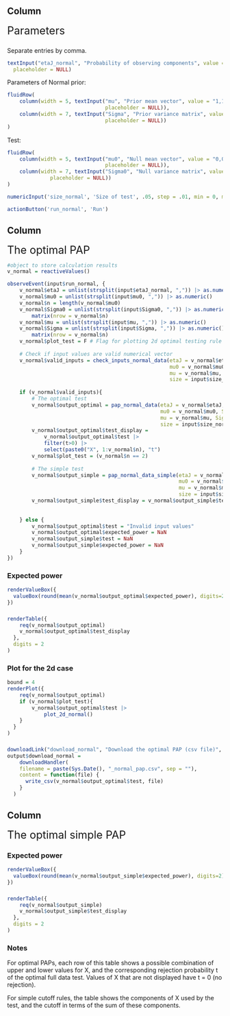 Column {data-width=300}
-------------------------------------

<font style="font-size: 25px">Parameters</font> 

###

Separate entries by comma.
```r
textInput("etaJ_normal", "Probability of observing components", value = "0.9,0.5", width = NULL,
  placeholder = NULL)
```


Parameters of Normal prior:
```r
fluidRow(
    column(width = 5, textInput("mu", "Prior mean vector", value = "1,1", width = NULL,
                                placeholder = NULL)),
    column(width = 7, textInput("Sigma", "Prior variance matrix", value = "2,1,1,2", width = NULL,
                                placeholder = NULL))
)
```

Test:
```r
fluidRow(
    column(width = 5, textInput("mu0", "Null mean vector", value = "0,0", width = NULL,
                                placeholder = NULL)),
    column(width = 7, textInput("Sigma0", "Null variance matrix", value = "1,0,0,1", width = NULL,
              placeholder = NULL))
)

numericInput('size_normal', 'Size of test', .05, step = .01, min = 0, max = 1)
```


```r
actionButton('run_normal', 'Run')
```



Column {data-width=350}
-------------------------------------

<font style="font-size: 25px">The optimal PAP</font> 

```r
#object to store calculation results
v_normal = reactiveValues()

observeEvent(input$run_normal, {
    v_normal$etaJ = unlist(strsplit(input$etaJ_normal, ",")) |> as.numeric()
    v_normal$mu0 = unlist(strsplit(input$mu0, ",")) |> as.numeric()
    v_normal$n = length(v_normal$mu0)
    v_normal$Sigma0 = unlist(strsplit(input$Sigma0, ",")) |> as.numeric() |> 
        matrix(nrow = v_normal$n)
    v_normal$mu = unlist(strsplit(input$mu, ",")) |> as.numeric()
    v_normal$Sigma = unlist(strsplit(input$Sigma, ",")) |> as.numeric() |> 
        matrix(nrow = v_normal$n)
    v_normal$plot_test = F # Flag for plotting 2d optimal testing rule
    
    # Check if input values are valid numerical vector
    v_normal$valid_inputs = check_inputs_normal_data(etaJ = v_normal$etaJ, 
                                                     mu0 = v_normal$mu0, Sigma0 = v_normal$Sigma0,
                                                     mu = v_normal$mu, Sigma = v_normal$Sigma,
                                                     size = input$size_normal)
    
    if (v_normal$valid_inputs){  
        # The optimal test
        v_normal$output_optimal = pap_normal_data(etaJ = v_normal$etaJ, 
                                                  mu0 = v_normal$mu0, Sigma0 = v_normal$Sigma0,
                                                  mu = v_normal$mu, Sigma = v_normal$Sigma,
                                                  size = input$size_normal)
        v_normal$output_optimal$test_display = 
            v_normal$output_optimal$test |>
            filter(t>0) |> 
            select(paste0("X", 1:v_normal$n), "t")
        v_normal$plot_test = (v_normal$n == 2) 
        
        # The simple test
        v_normal$output_simple = pap_normal_data_simple(etaJ = v_normal$etaJ, 
                                                        mu0 = v_normal$mu0, Sigma0 = v_normal$Sigma0,
                                                        mu = v_normal$mu, Sigma = v_normal$Sigma,
                                                        size = input$size_normal)
        v_normal$output_simple$test_display = v_normal$output_simple$test
        
        
    } else {
        v_normal$output_optimal$test = "Invalid input values"
        v_normal$output_optimal$expected_power = NaN
        v_normal$output_simple$test = NaN
        v_normal$output_simple$expected_power = NaN
    }
})
```

### Expected power {data-height=75}

```r
renderValueBox({
  valueBox(round(mean(v_normal$output_optimal$expected_power), digits=2))
})
```

### {data-height=400}
```r
renderTable({
    req(v_normal$output_optimal)
    v_normal$output_optimal$test_display
  },
  digits = 2
)
```

### Plot for the 2d case
```r
bound = 4
renderPlot({
    req(v_normal$output_optimal)
    if (v_normal$plot_test){ 
        v_normal$output_optimal$test |> 
            plot_2d_normal()
    }
  }
)

```


### {data-height=75}

```r
downloadLink("download_normal", "Download the optimal PAP (csv file)", style = "font-size: 20px;")
output$download_normal = 
    downloadHandler(
    filename = paste(Sys.Date(), "_normal_pap.csv", sep = ""),
    content = function(file) {
      write_csv(v_normal$output_optimal$test, file)
    }
  )
```

Column {data-width=350}
-------------------------------------

<font style="font-size: 25px">The optimal simple PAP</font> 

### Expected power {data-height=75}

```r
renderValueBox({
  valueBox(round(mean(v_normal$output_simple$expected_power), digits=2))
})
```

### {data-height=400}
```r
renderTable({
    req(v_normal$output_simple)
    v_normal$output_simple$test_display
  },
  digits = 2
)
```


### Notes

For optimal PAPs, each row of this table shows a possible combination of upper and lower values for X, and the corresponding rejection probability t of the optimal full data test.
Values of X that are not displayed have t = 0 (no rejection).

For simple cutoff rules, the table shows the components of X used by the test, and the cutoff in terms of the sum of these components.



